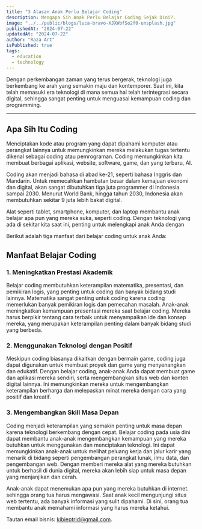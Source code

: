 ```yaml
---
title: "3 Alasan Anak Perlu Belajar Coding"
description: Mengapa Sih Anak Perlu Belajar Coding Sejak Dini?.
image: "../../public/blogs/luca-bravo-XJXWbfSo2f0-unsplash.jpg"
publishedAt: "2024-07-22"
updatedAt: "2024-07-22"
author: "Raza Art"
isPublished: true
tags:
  - education
  - technology
---
```


Dengan perkembangan zaman yang terus bergerak, teknologi juga berkembang ke arah yang semakin maju dan kontemporer. Saat ini, kita telah memasuki era teknologi di mana semua hal telah terintegrasi secara digital, sehingga sangat penting untuk menguasai kemampuan coding dan programming.

---

## Apa Sih Itu Coding

Menciptakan kode atau program yang dapat dipahami komputer atau perangkat lainnya untuk memungkinkan mereka melakukan tugas tertentu dikenal sebagai coding atau pemrograman. Coding memungkinkan kita membuat berbagai aplikasi, website, software, game, dan yang terbaru, AI.

Coding akan menjadi bahasa di abad ke-21, seperti bahasa Inggris dan Mandarin. Untuk memecahkan hambatan besar dalam kemajuan ekonomi dan digital, akan sangat dibutuhkan tiga juta programmer di Indonesia sampai 2030. Menurut World Bank, hingga tahun 2030, Indonesia akan membutuhkan sekitar 9 juta lebih bakat digital.

Alat seperti tablet, smartphone, komputer, dan laptop membantu anak belajar apa pun yang mereka suka, seperti coding. Dengan teknologi yang ada di sekitar kita saat ini, penting untuk melengkapi anak Anda dengan

Berikut adalah tiga manfaat dari belajar coding untuk anak Anda:

## Manfaat Belajar Coding

### 1. Meningkatkan Prestasi Akademik

Belajar coding membutuhkan keterampilan matematika, presentasi, dan pemikiran logis, yang penting untuk coding dan banyak bidang studi lainnya. Matematika sangat penting untuk coding karena coding memerlukan banyak pemikiran logis dan pemecahan masalah. Anak-anak meningkatkan kemampuan presentasi mereka saat belajar coding. Mereka harus berpikir tentang cara terbaik untuk menyampaikan ide dan konsep mereka, yang merupakan keterampilan penting dalam banyak bidang studi yang berbeda.

### 2. Menggunakan Teknologi dengan Positif

Meskipun coding biasanya dikaitkan dengan bermain game, coding juga dapat digunakan untuk membuat proyek dan game yang menyenangkan dan edukatif. Dengan belajar coding, anak-anak Anda dapat membuat game dan aplikasi mereka sendiri, serta mengembangkan situs web dan konten digital lainnya. Ini memungkinkan mereka untuk mengembangkan keterampilan berharga dan melepaskan minat mereka dengan cara yang positif dan kreatif.

### 3. Mengembangkan Skill Masa Depan

Coding menjadi keterampilan yang semakin penting untuk masa depan karena teknologi berkembang dengan cepat. Belajar coding pada usia dini dapat membantu anak-anak mengembangkan kemampuan yang mereka butuhkan untuk menggunakan dan menciptakan teknologi. Ini dapat memungkinkan anak-anak untuk melihat peluang kerja dan jalur karir yang menarik di bidang seperti pengembangan perangkat lunak, ilmu data, dan pengembangan web. Dengan memberi mereka alat yang mereka butuhkan untuk berhasil di dunia digital, mereka akan lebih siap untuk masa depan yang menjanjikan dan cerah.

Anak-anak dapat menemukan apa pun yang mereka butuhkan di internet. sehingga orang tua harus mengawasi. Saat anak kecil mengunjungi situs web tertentu, ada banyak informasi yang sulit dipahami. Di sini, orang tua membantu anak memahami informasi yang harus mereka ketahui.

Tautan email bisnis: kibieptrid@gmail.com.
